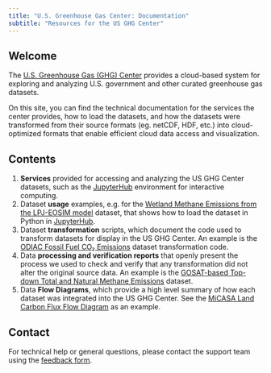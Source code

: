 ```yaml
---
title: "U.S. Greenhouse Gas Center: Documentation"
subtitle: "Resources for the US GHG Center"
---
```


## Welcome {#welcome}

The [U.S. Greenhouse Gas (GHG) Center](https://earth.gov/ghgcenter) provides a cloud-based system for exploring and analyzing U.S. government and other curated greenhouse gas datasets.

On this site, you can find the technical documentation for the services the center provides, how to load the datasets, and how the datasets were transformed from their source formats (eg. netCDF, HDF, etc.) into cloud-optimized formats that enable efficient cloud data access and visualization.


## Contents

1. **Services** provided for accessing and analyzing the US GHG Center datasets, such as the [JupyterHub](services/jupyterhub.qmd) environment for interactive computing.
2. Dataset **usage** examples, e.g. for the [Wetland Methane Emissions from the LPJ-EOSIM model](user_data_notebooks/lpjeosim-wetlandch4-grid-v2_User_Notebook.ipynb) dataset, that shows how to load the dataset in Python in [JupyterHub](services/jupyterhub.qmd).
3. Dataset **transformation** scripts, which document the code used to transform datasets for display in the US GHG Center. An example is the [ODIAC Fossil Fuel CO₂ Emissions](cog_transformation/odiac-ffco2-monthgrid-v2022.ipynb) dataset transformation code.
4. Data **processing and verification reports** that openly present the process we used to check and verify that any transformation did not alter the original source data. An example is the [GOSAT-based Top-down Total and Natural Methane Emissions](processing_and_verification_reports/gosat-based-ch4budget-yeargrid-v1_Processing and Verification Report.qmd) dataset.
5. Data **Flow Diagrams**, which provide a high level summary of how each dataset was integrated into the US GHG Center. See the [MiCASA Land Carbon Flux Flow Diagram](data_workflow/micasa-carbonflux-daygrid-v1_Data_Flow.qmd) as an example.

## Contact

For technical help or general questions, please contact the support team using the [feedback form](https://docs.google.com/forms/d/e/1FAIpQLSeVWCrnca08Gt_qoWYjTo6gnj1BEGL4NCUC9VEiQnXA02gzVQ/viewform).